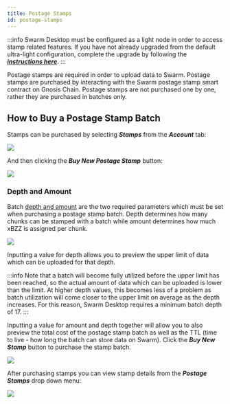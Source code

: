 ```yaml
---
title: Postage Stamps
id: postage-stamps
---
```



:::info
Swarm Desktop must be configured as a light node in order to access stamp related features. If you have not already upgraded from the default ultra-light configuration, complete the upgrade by following the ***[instructions here](/docs/desktop/configuration#upgrading-from-an-ultra-light-to-a-light-node)***.
:::

Postage stamps are required in order to upload data to Swarm. Postage stamps are purchased by interacting with the Swarm postage stamp smart contract on Gnosis Chain. Postage stamps are not purchased one by one, rather they are purchased in batches only.


## How to Buy a Postage Stamp Batch

Stamps can be purchased by selecting ***Stamps*** from the ***Account*** tab:

![](/img/stamps1.png)

And then clicking the ***Buy New Postage Stamp*** button:

![](/img/stamps2.png)

### Depth and Amount

Batch [depth and amount](docs/learn/technology/contracts/postage-stamp) are the two required parameters which must be set when purchasing a postage stamp batch. Depth determines how many chunks can be stamped with a batch while amount determines how much xBZZ is assigned per chunk.

![](/img/stamps3.png)

Inputting a value for depth allows you to preview the upper limit of data which can be uploaded for that depth. 

:::info
Note that a batch will become fully utilized before the upper limit has been reached, so the actual amount of data which can be uploaded is lower than the limit. At higher depth values, this becomes less of a problem as batch utilization will come closer to the upper limit on average as the depth increases. For this reason, Swarm Desktop requires a minimum batch depth of 17.
:::

Inputting a value for amount and depth together will allow you to also preview the total cost of the postage stamp batch as well as the TTL (time to live - how long the batch can store data on Swarm). Click the ***Buy New Stamp*** button to purchase the stamp batch.

![](/img/stamps4.png)

After purchasing stamps you can view stamp details from the ***Postage Stamps*** drop down menu:

![](/img/stamps5.png)